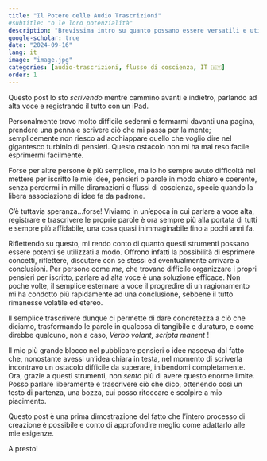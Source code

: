 ```yaml
---
title: "Il Potere delle Audio Trascrizioni"
#subtitle: "o le loro potenzialità"
description: "Brevissima intro su quanto possano essere versatili e utili le audio trascrizioni nell'era dell'intelligenza artificiale"
google-scholar: true
date: "2024-09-16"
lang: it
image: "image.jpg"
categories: [audio-trascrizioni, flusso di coscienza, IT 🇮🇹]
order: 1
---
```


Questo post lo sto *scrivendo* mentre cammino avanti e indietro, parlando ad alta voce e registrando il tutto con un iPad.

Personalmente trovo molto difficile sedermi e fermarmi davanti una pagina, prendere una penna e scrivere ciò che mi passa per la mente; semplicemente non riesco ad acchiappare quello che voglio dire nel gigantesco turbinio di pensieri. Questo ostacolo non mi ha mai reso facile esprimermi facilmente.

Forse per altre persone è più semplice, ma io ho sempre avuto difficoltà nel mettere per iscritto le mie idee, pensieri o parole in modo chiaro e coerente, senza perdermi in mille diramazioni o flussi di coscienza, specie quando la libera associazione di idee fa da padrone.

C’è tuttavia speranza…forse! Viviamo in un’epoca in cui parlare a voce alta, registrare e trascrivere le proprie parole è ora sempre più alla portata di tutti e sempre più affidabile, una cosa quasi inimmaginabile fino a pochi anni fa.

Riflettendo su questo, mi rendo conto di quanto questi strumenti possano essere potenti se utilizzati a modo. Offrono infatti la possibilità di esprimere concetti, riflettere, discutere con se stessi ed eventualmente arrivare a conclusioni. Per persone come *me*, che trovano difficile organizzare i propri pensieri per iscritto, parlare ad alta voce è una soluzione efficace. Non poche volte, il semplice esternare a voce il progredire di un ragionamento mi ha condotto più rapidamente ad una conclusione, sebbene il tutto rimanesse volatile ed etereo.

Il semplice trascrivere dunque ci permette di dare concretezza a ciò che diciamo, trasformando le parole in qualcosa di tangibile e duraturo, e come direbbe qualcuno, non a caso, *Verbo volant, scripta manent* !

Il mio più grande blocco nel pubblicare pensieri o idee nasceva dal fatto che, nonostante avessi un’idea chiara in testa, nel momento di scriverla incontravo un ostacolo difficile da superare, inibendomi completamente. Ora, grazie a questi strumenti, non *sento* più di avere questo enorme limite. Posso parlare liberamente e trascrivere ciò che dico, ottenendo così un testo di partenza, una bozza, cui posso ritoccare e scolpire a mio piacimento.

Questo post è una prima dimostrazione del fatto che l’intero processo di creazione è possibile e conto di approfondire meglio come adattarlo alle mie esigenze.

A presto!
